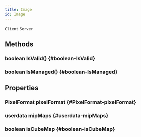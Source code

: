 ```yaml
---
title: Image
id: Image
---
```

`Client`
`Server`

## Methods

### boolean IsValid() {#boolean-IsValid}

### boolean IsManaged() {#boolean-IsManaged}

## Properties

### PixelFormat pixelFormat {#PixelFormat-pixelFormat}

### userdata mipMaps {#userdata-mipMaps}

### boolean isCubeMap {#boolean-isCubeMap}

